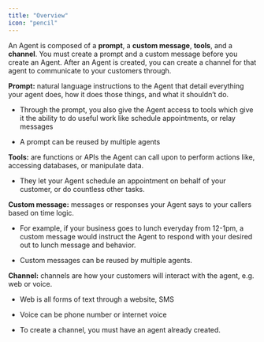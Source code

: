 ```yaml
---
title: "Overview"
icon: "pencil"
---
```


An Agent is composed of a **prompt**, a **custom message**, **tools**, and a **channel**. You must create a prompt and a custom message before you create an Agent. After an Agent is created, you can create a channel for that agent to communicate to your customers through. 

**Prompt:** natural language instructions to the Agent that detail everything your agent does, how it does those things, and what it shouldn’t do. 

* Through the prompt, you also give the Agent access to tools which give it the ability to do useful work like schedule appointments, or relay messages 

* A prompt can be reused by multiple agents

**Tools:** are functions or APIs the Agent can call upon to perform actions like, accessing databases, or manipulate data.

* They let your Agent schedule an appointment on behalf of your customer, or do countless other tasks. 

**Custom message:** messages or responses your Agent says to your callers based on time logic. 

* For example, if your business goes to lunch everyday from 12-1pm, a custom message would instruct the Agent to respond with your desired out to lunch message and behavior.

* Custom messages can be reused by multiple agents.

**Channel:** channels are how your customers will interact with the agent, e.g. web or voice.

* Web is all forms of text through a website, SMS

* Voice can be phone number or internet voice

* To create a channel, you must have an agent already created.&#x20;